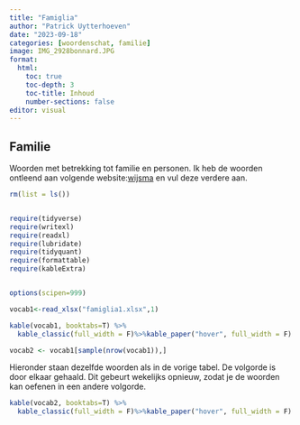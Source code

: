 ```yaml
---
title: "Famiglia"
author: "Patrick Uytterhoeven"
date: "2023-09-18"
categories: [woordenschat, familie]
image: IMG_2928bonnard.JPG
format:
  html:
    toc: true
    toc-depth: 3
    toc-title: Inhoud
    number-sections: false
editor: visual
---
```


## Familie

Woorden met betrekking tot familie en personen. Ik heb de woorden ontleend aan volgende website:[wijsma](https://italiaans.andrieswijma.nl/) en vul deze verdere aan.

```r
rm(list = ls())


require(tidyverse)
require(writexl)
require(readxl)
require(lubridate)
require(tidyquant)
require(formattable)
require(kableExtra)


options(scipen=999)
```

```r
vocab1<-read_xlsx("famiglia1.xlsx",1)
```


```r
kable(vocab1, booktabs=T) %>%
  kable_classic(full_width = F)%>%kable_paper("hover", full_width = F)
```

```r
vocab2 <- vocab1[sample(nrow(vocab1)),]
```


Hieronder staan dezelfde woorden als in de vorige tabel. De volgorde is door elkaar gehaald. Dit gebeurt wekelijks opnieuw, zodat je de woorden kan oefenen in een andere volgorde.

```r
kable(vocab2, booktabs=T) %>%
  kable_classic(full_width = F)%>%kable_paper("hover", full_width = F)
```
